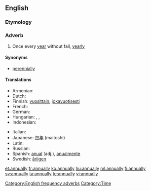 ==English==

===Etymology===
{{suffix|annual|ly}}

===Adverb===
{{en-adv|-}}

# Once every [[year]] without fail, [[yearly]]

====Synonyms====
* [[perennially]]

====Translations====
{{trans-top|once every year}}
* Armenian: {{t-|hy|տարեկան|tr=tarekan}}
* Dutch: {{t+|nl|jaarlijks}}
* Finnish: [[vuosittain]], [[jokavuotisesti]]
* French: {{t|fr|annuellement}}
* German: {{t+|de|jährlich}}
* Hungarian: {{t-|hu|évenként}},  {{t+|hu|évente}},  {{t|hu|minden évben}}
* Indonesian: {{t+|id|tahun|alt=tahunan|xs=Indonesian}}
{{trans-mid}}
* Italian: {{t+|it|annualmente}}
* Japanese: [[毎年]] (maitoshi)
* Latin: {{t-|la|anniversarie}}
* Russian: {{t+|ru|ежегодно|tr=ježegódno}}
* Spanish: [[anual]] (adj.), [[anualmente]]
* Swedish: [[årligen]]
{{trans-bottom}}

[[Category:English frequency adverbs]]
[[Category:Time]]

[[et:annually]]
[[fr:annually]]
[[ko:annually]]
[[hu:annually]]
[[ml:annually]]
[[fi:annually]]
[[sv:annually]]
[[ta:annually]]
[[te:annually]]
[[vi:annually]]